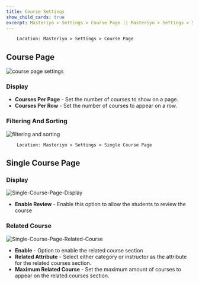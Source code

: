 ```yaml
---
title: Course Settings
show_child_cards: true
excerpt: Masteriyo > Settings > Course Page || Masteriyo > Settings > Single Course Page
---
```


        Location: Masteriyo > Settings > Course Page

## Course Page

![course page settings](https://github.com/Masteriyo/masteriyo-docs/assets/75772539/1ab1eec5-f90d-404e-88bb-b79645285c40)

### Display

- **Courses Per Page** - Set the number of courses to show on a page.
- **Courses Per Row** - Set the number of courses to appear on a row.

### Filtering And Sorting

![filtering and sorting](https://github.com/Masteriyo/masteriyo-docs/assets/75772539/e1fbac62-1eef-4646-bfe3-266cda343b1c)

        Location: Masteriyo > Settings > Single Course Page

## Single Course Page

### Display

![Single-Course-Page-Display](https://user-images.githubusercontent.com/75772539/228784702-400353d9-d8fb-438e-8206-af1f2dfd3096.png)

- **Enable Review** - Enable this option to allow the students to review the course

### Related Course

![Single-Course-Page-Related-Course](https://user-images.githubusercontent.com/75772539/228785353-e4e6a536-f76b-47ba-89f9-7f33bd299836.png)

- **Enable** - Option to enable the related course section
- **Related Attribute** - Select either category or instructor as the attribute for the related courses section.
- **Maximum Related Course** - Set the maximum amount of courses to appear on the related courses section.
